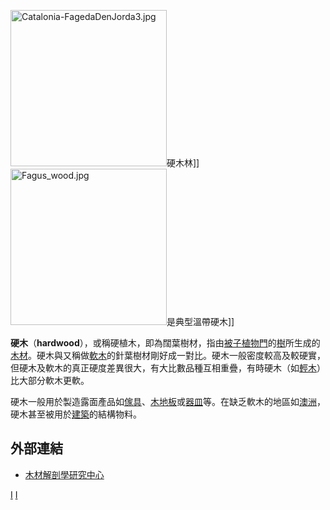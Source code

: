 [[File:Catalonia-FagedaDenJorda3.jpg|250px]]硬木林]]
[[File:Fagus_wood.jpg|250px]]是典型溫帶硬木]]
{{Redirect2|硬木|菲律賓提供的一個热带风暴的命名|颱風莫拉菲}}

'''硬木'''（'''hardwood'''），或稱硬植木，即為闊葉樹材，指由[[被子植物門|被子植物門]]的[[树|樹]]所生成的[[木材|木材]]。硬木與又稱做[[軟木|軟木]]的針葉樹材剛好成一對比。硬木一般密度較高及較硬實，但硬木及軟木的真正硬度差異很大，有大比數品種互相重疊，有時硬木（如[[輕木|輕木]]）比大部分軟木更軟。

硬木一般用於製造露面產品如[[傢具|傢具]]、[[木地板|木地板]]或[[器皿|器皿]]等。在缺乏軟木的地區如[[澳大利亞|澳洲]]，硬木甚至被用於[[建築|建築]]的結構物料。

== 外部連結 ==
* [https://web.archive.org/web/20051214170609/http://www2.fpl.fs.fed.us/TechSheets/techmenu.html 木材解剖學研究中心]

{{plant-stub}}

[[Category:木材|I]]
[[Category:植物解剖學|I]]